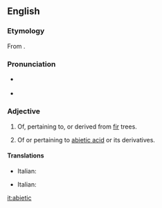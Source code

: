 ==English==

===Etymology===
From {{etyl|la}} {{term|abies||silver fir|lang=la}}.

===Pronunciation===
* {{a|US}} {{IPA|/ˌæb.i.ˈɛt.ɪk/}}
* {{rhymes|ɛtɪk}}

===Adjective===
{{en-adj|-}}

# Of, pertaining to, or derived from [[fir]] trees.
# {{organic chemistry}} Of or pertaining to [[abietic acid]] or its derivatives.

====Translations====
{{trans-top|related to fir trees}}
* Italian: {{t-|it|abietico}}
{{trans-mid}}
{{trans-bottom}}
{{trans-top|related to abietic acid or its deratives}}
* Italian: {{t-|it|abietico}}
{{trans-mid}}
{{trans-bottom}}

[[it:abietic]]